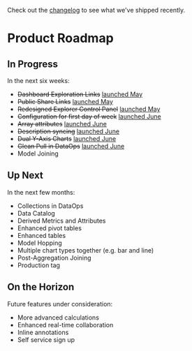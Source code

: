 Check out the [changelog](/changelog) to see what we've shipped recently.

# Product Roadmap

## In Progress

In the next six weeks:

- <del>Dashboard Exploration Links</del> [launched May](/changelog/2023_05_30/#dashboard-exploration-links)
- <del>Public Share Links</del> [launched May](/changelog/2023_05_30/#public-link-sharing)
- <del>Redesigned Explorer Control Panel</del> [launched May](/changelog/2023_05_30/#refreshed-control-panel)
- <del>Configuration for first day of week</del> [launched June](/docs/project-management/datetime-settings#project-default-first-day-of-the-week)
- <del>Array attributes</del> [launched June](/changelog/2023_06_30#filter-and-group-array-values)
- <del>Description syncing</del> [launched June](/changelog/2023_06_30#documentation-synced-from-dbt-and-your-warehouse)
- <del>Dual Y-Axis Charts</del> [launched June](/changelog/2023_06_30#bar--line-charts-and-more)
- <del>Glean Pull in DataOps</del> [launched June](/changelog/2023_06_30#improved-dataops-workflow-with-glean-pull)
- Model Joining

## Up Next

In the next few months:

- Collections in DataOps
- Data Catalog
- Derived Metrics and Attributes
- Enhanced pivot tables
- Enhanced tables
- Model Hopping
- Multiple chart types together (e.g. bar and line)
- Post-Aggregation Joining
- Production tag

## On the Horizon

Future features under consideration:

- More advanced calculations
- Enhanced real-time collaboration
- Inline annotations
- Self service sign up
